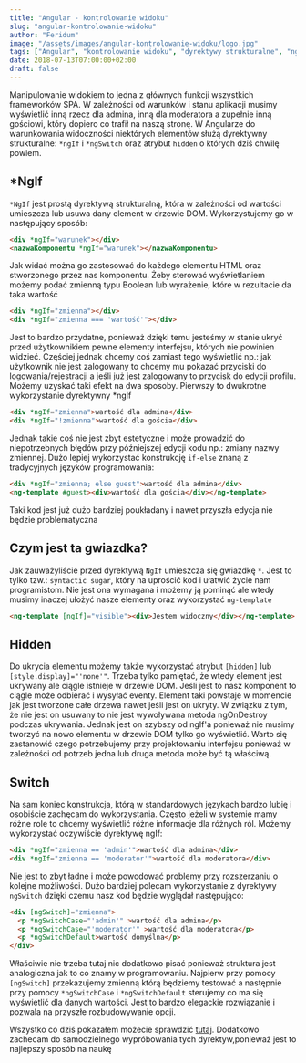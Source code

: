 ```yaml
---
title: "Angular - kontrolowanie widoku"
slug: "angular-kontrolowanie-widoku"
author: "Feridum"
image: "/assets/images/angular-kontrolowanie-widoku/logo.jpg"
tags: ["Angular", "kontrolowanie widoku", "dyrektywy strukturalne", "ngIf", "ngSwitch"]
date: 2018-07-13T07:00:00+02:00
draft: false
---
```


Manipulowanie widokiem to jedna z głównych funkcji wszystkich frameworków SPA. W zależności od warunków i stanu aplikacji musimy wyświetlić inną rzecz dla admina, inną dla moderatora a zupełnie inną gościowi, który dopiero co trafił na naszą stronę. W Angularze do warunkowania widoczności niektórych elementów służą dyrektywny strukturalne: `*ngIf` i `*ngSwitch` oraz atrybut `hidden` o których dziś chwilę powiem.



## *NgIf

`*NgIf` jest prostą dyrektywą strukturalną, która w zależności od wartości umieszcza lub usuwa dany element w drzewie DOM. Wykorzystujemy go w następujący sposób:

```html
<div *ngIf="warunek"></div>
<nazwaKomponentu *ngIf="warunek"></nazwaKomponentu>
```


Jak widać można go zastosować do każdego elementu HTML oraz stworzonego przez nas komponentu. Żeby sterować wyświetlaniem możemy podać zmienną typu Boolean lub wyrażenie, które w rezultacie da taka wartość

```html
<div *ngIf="zmienna"></div>
<div *ngIf="zmienna === 'wartość'"></div>
```

Jest to bardzo przydatne, ponieważ dzięki temu jesteśmy w stanie ukryć przed użytkownikiem pewne elementy interfejsu, których nie powinien widzieć. Częściej jednak chcemy coś zamiast tego wyświetlić np.: jak użytkownik nie jest zalogowany to chcemy mu pokazać przyciski do logowania/rejestracji a jeśli już jest zalogowany to przycisk do edycji profilu. Możemy uzyskać taki efekt na dwa sposoby. Pierwszy to dwukrotne wykorzystanie dyrektywny *ngIf 

```html
<div *ngIf="zmienna">wartość dla admina</div>
<div *ngIf="!zmienna">wartość dla gościa</div>
```

Jednak takie coś nie jest zbyt estetyczne i może prowadzić do niepotrzebnych błędów przy późniejszej edycji kodu np.: zmiany nazwy zmiennej. Dużo lepiej wykorzystać konstrukcję `if-else` znaną z tradycyjnych języków programowania: 

```html
<div *ngIf="zmienna; else guest">wartość dla admina</div>
<ng-template #guest><div>wartość dla gościa</div></ng-template>
```

Taki kod jest już dużo bardziej poukładany i nawet przyszła edycja nie będzie problematyczna

## Czym jest ta gwiazdka?

Jak zauważyliście przed dyrektywą `NgIf` umieszcza się gwiazdkę `*`. Jest to tylko tzw.: `syntactic sugar`, który na uprościć kod i ułatwić życie nam programistom. Nie jest ona wymagana i możemy ją pominąć ale wtedy musimy inaczej ułożyć nasze elementy oraz wykorzystać `ng-template`

```html
<ng-template [ngIf]="visible"><div>Jestem widoczny</div></ng-template>
```


## Hidden

Do ukrycia elementu możemy także wykorzystać atrybut `[hidden]` lub `[style.display]="'none'"`. Trzeba tylko pamiętać, że wtedy element jest ukrywany ale ciągle istnieje w drzewie DOM. Jeśli jest to nasz komponent to ciągle może odbierać i wysyłać eventy. Element taki powstaje w momencie jak jest tworzone całe drzewa nawet jeśli jest on ukryty. W związku z tym, że nie jest on usuwany to nie jest wywoływana metoda ngOnDestroy podczas ukrywania. Jednak jest on szybszy od ngIf'a ponieważ nie musimy tworzyć na nowo elementu w drzewie DOM tylko go wyświetlić. Warto się zastanowić czego potrzebujemy przy projektowaniu interfejsu ponieważ w zależności od potrzeb jedna lub druga metoda może być tą właściwą.

## Switch 

Na sam koniec konstrukcja, którą w standardowych językach bardzo lubię i osobiście zachęcam do wykorzystania. Często jeżeli w systemie mamy różne role to chcemy wyświetlić różne informacje dla różnych ról. Możemy wykorzystać oczywiście dyrektywę ngIf:

```html
<div *ngIf="zmienna == 'admin'">wartość dla admina</div>
<div *ngIf="zmienna == 'moderator'">wartość dla moderatora</div>
```

Nie jest to zbyt ładne i może powodować problemy przy rozszerzaniu o kolejne możliwości. Dużo bardziej polecam wykorzystanie z dyrektywy `ngSwitch` dzięki czemu nasz kod będzie wyglądał następująco: 

```html
<div [ngSwitch]="zmienna">
  <p *ngSwitchCase="'admin'" >wartość dla admina</p>
  <p *ngSwitchCase="'moderator'" >wartość dla moderatora</p>
  <p *ngSwitchDefault>wartość domyślna</p>
</div>
```

Właściwie nie trzeba tutaj nic dodatkowo pisać ponieważ struktura jest analogiczna jak to co znamy w programowaniu. Najpierw przy pomocy `[ngSwitch]` przekazujemy zmienną którą będziemy testować a następnie przy pomocy `*ngSwitchCase` i `*ngSwitchDefault` sterujemy co ma się wyświetlić dla danych wartości. Jest to bardzo elegackie rozwiązanie i pozwala na przyszłe rozbudowywanie opcji.

Wszystko co dziś pokazałem możecie sprawdzić [tutaj](https://stackblitz.com/edit/angular-xp5xnb). Dodatkowo zachecam do samodzielnego wypróbowania tych dyrektyw,ponieważ jest to najlepszy sposób na naukę

